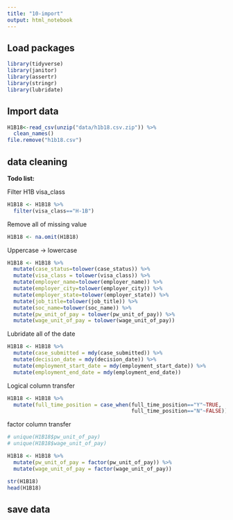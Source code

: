 ```yaml
---
title: "10-import"
output: html_notebook
---
```

## Load packages
```r
library(tidyverse)
library(janitor)
library(assertr)
library(stringr)
library(lubridate)
```


## Import data

```r
H1B18<-read_csv(unzip("data/h1b18.csv.zip")) %>% 
  clean_names()
file.remove("h1b18.csv")
```



## data cleaning

**Todo list:**

Filter H1B visa_class
```r
H1B18 <- H1B18 %>% 
  filter(visa_class=="H-1B")
```

Remove all of missing value 
```r
H1B18 <- na.omit(H1B18)
```

Uppercase -> lowercase 
```r
H1B18 <- H1B18 %>% 
  mutate(case_status=tolower(case_status)) %>% 
  mutate(visa_class = tolower(visa_class)) %>% 
  mutate(employer_name=tolower(employer_name)) %>% 
  mutate(employer_city=tolower(employer_city)) %>% 
  mutate(employer_state=tolower(employer_state)) %>% 
  mutate(job_title=tolower(job_title)) %>% 
  mutate(soc_name=tolower(soc_name)) %>%  
  mutate(pw_unit_of_pay = tolower(pw_unit_of_pay)) %>% 
  mutate(wage_unit_of_pay = tolower(wage_unit_of_pay))
```

Lubridate all of the date
```r
H1B18 <- H1B18 %>% 
  mutate(case_submitted = mdy(case_submitted)) %>% 
  mutate(decision_date = mdy(decision_date)) %>% 
  mutate(employment_start_date = mdy(employment_start_date)) %>% 
  mutate(employment_end_date = mdy(employment_end_date)) 
```

Logical column transfer
```r
H1B18 <- H1B18 %>% 
  mutate(full_time_position = case_when(full_time_position=="Y"~TRUE,
                                        full_time_position=="N"~FALSE))
```

factor column transfer
```r
# unique(H1B18$pw_unit_of_pay)
# unique(H1B18$wage_unit_of_pay)

H1B18 <- H1B18 %>% 
  mutate(pw_unit_of_pay = factor(pw_unit_of_pay)) %>% 
  mutate(wage_unit_of_pay = factor(wage_unit_of_pay))
```


```r
str(H1B18)
head(H1B18)
```

## save data
